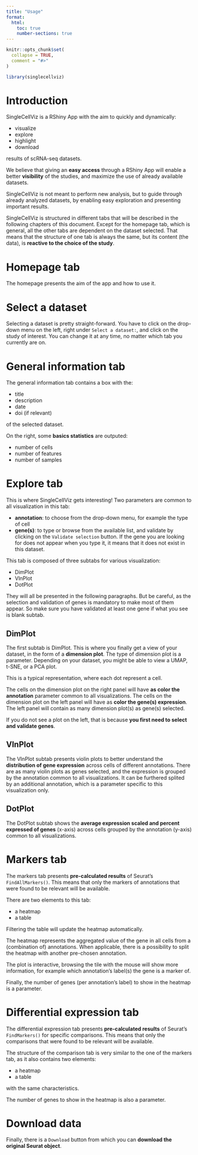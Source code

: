 ```yaml
---
title: "Usage"
format: 
  html: 
    toc: true
    number-sections: true
---
```



```r
knitr::opts_chunk$set(
  collapse = TRUE,
  comment = "#>"
)
```

```r
library(singlecellviz)

```

# Introduction

SingleCellViz is a RShiny App with the aim to quickly and dynamically:

- visualize
- explore
- highlight 
- download 

results of scRNA-seq datasets. 

We believe that giving an **easy access** through a RShiny App will enable a better **visibility** of the studies, and maximize the use of already available datasets. 

SingleCellViz is not meant to perform new analysis, but to guide through already analyzed datasets, by enabling easy exploration and presenting important results. 

SingleCellViz is structured in different tabs that will be described in the following chapters of this document. 
Except for the homepage tab, which is general, all the other tabs are dependent on the dataset selected. That means that the structure of one tab is always the same, but its content (the data), is **reactive to the choice of the study**.

# Homepage tab

The homepage presents the aim of the app and how to use it. 

# Select a dataset

Selecting a dataset is pretty straight-forward. You have to click on the drop-down menu on the left, right under `Select a dataset:`, and click on the study of interest. You can change it at any time, no matter which tab you currently are on. 

# General information tab

The general information tab contains a box with the:

- title
- description
- date
- doi (if relevant)

of the selected dataset. 

On the right, some **basics statistics** are outputed:

- number of cells
- number of features
- number of samples

# Explore tab

This is where SingleCellViz gets interesting! 
Two parameters are common to all visualization in this tab: 

- **annotation**: to choose from the drop-down menu, for example the type of cell
- **gene(s)**: to type or browse from the available list, and validate by clicking on the `Validate selection` button. If the gene you are looking for does not appear when you type it, it means that it does not exist in this dataset. 

This tab is composed of three subtabs for various visualization:

- DimPlot
- VlnPlot
- DotPlot

They will all be presented in the following paragraphs. But be careful, as the selection and validation of genes is mandatory to make most of them appear. So make sure you have validated at least one gene if what you see is blank subtab. 

## DimPlot 

The first subtab is DimPlot. This is where you finally get a view of your dataset, in the form of a **dimension plot**. The type of dimension plot is a parameter. Depending on your dataset, you might be able to view a UMAP, t-SNE, or a PCA plot. 

This is a typical representation, where each dot represent a cell. 

The cells on the dimension plot on the right panel will have **as color the annotation** parameter common to all visualizations. The cells on the dimension plot on the left panel will have as **color the gene(s) expression**. The left panel will contain as many dimension plot(s) as gene(s) selected. 

If you do not see a plot on the left, that is because **you first need to select and validate genes**. 

## VlnPlot

The VlnPlot subtab presents violin plots to better understand the **distribution of gene expression** across cells of different annotations. There are as many violin plots as genes selected, and the expression is grouped by the annotation common to all visualizations. It can be furthered splited by an additional annotation, which is a parameter specific to this visualization only. 

## DotPlot

The DotPlot subtab shows the **average expression scaled and percent expressed of genes** (x-axis) across cells grouped by the annotation (y-axis) common to all visualizations.

# Markers tab

The markers tab presents **pre-calculated results** of Seurat's `FindAllMarkers()`. This means that only the markers of annotations that were found to be relevant will be available. 

There are two elements to this tab:

- a heatmap
- a table

Filtering the table will update the heatmap automatically.

The heatmap represents the aggregated value of the gene in all cells from a (combination of) annotations. When applicable, there is a possibility to split the heatmap with another pre-chosen annotation. 

The plot is interactive, browsing the tile with the mouse will show more information, for example which annotation's label(s) the gene is a marker of.

Finally, the number of genes (per annotation's label) to show in the heatmap is a parameter. 


# Differential expression tab

The differential expression tab presents **pre-calculated results** of Seurat's `FindMarkers()` for specific comparisons. This means that only the comparisons that were found to be relevant will be available. 

The structure of the comparison tab is very similar to the one of the markers tab, as it also contains two elements: 

- a heatmap
- a table

with the same characteristics. 

The number of genes to show in the heatmap is also a parameter. 

# Download data

Finally, there is a `Download` button from which you can **download the original Seurat object**. 




